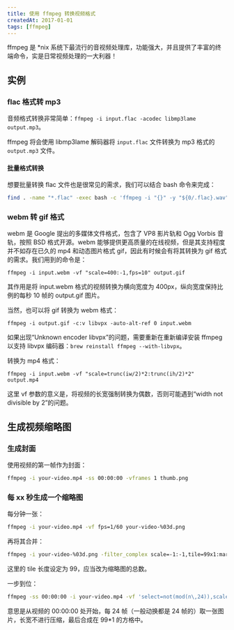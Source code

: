 ```yaml
---
title: 使用 ffmpeg 转换视频格式
createdAt: 2017-01-01
tags: [ffmpeg]
---
```


ffmpeg 是 \*nix 系统下最流行的音视频处理库，功能强大，并且提供了丰富的终端命令，实是日常视频处理的一大利器！

## 实例

### flac 格式转 mp3

音频格式转换非常简单：`ffmpeg -i input.flac -acodec libmp3lame output.mp3`。

ffmpeg 将会使用 libmp3lame 解码器将 `input.flac` 文件转换为 mp3 格式的 `output.mp3` 文件。

#### 批量格式转换

想要批量转换 flac 文件也是很常见的需求，我们可以结合 bash 命令来完成：

```sh
find . -name "*.flac" -exec bash -c 'ffmpeg -i "{}" -y "${0/.flac}.wav"' {} \;
```

### webm 转 gif 格式

webm 是 Google 提出的多媒体文件格式，包含了 VP8 影片轨和 Ogg Vorbis 音轨，按照 BSD 格式开源。webm 能够提供更高质量的在线视频，但是其支持程度并不如存在已久的 mp4 和动态图片格式 gif，因此有时候会有将其转换为 gif 格式的需求。我们用到的命令是：

    ffmpeg -i input.webm -vf "scale=400:-1,fps=10" output.gif

其作用是将 input.webm 格式的视频转换为横向宽度为 400px，纵向宽度保持比例的每秒 10 帧的 output.gif 图片。

当然，也可以将 gif 转换为 webm 格式：

    ffmpeg -i output.gif -c:v libvpx -auto-alt-ref 0 input.webm

如果出现“Unknown encoder libvpx”的问题，需要重新在重新编译安装 ffmpeg 以支持 libvpx 编码器：`brew reinstall ffmpeg --with-libvpx`。

转换为 mp4 格式：

    ffmpeg -i input.webm -vf "scale=trunc(iw/2)*2:trunc(ih/2)*2" output.mp4

这里 vf 参数的意义是，将视频的长宽强制转换为偶数，否则可能遇到“width not divisible by 2”的问题。

## 生成视频缩略图

### 生成封面

使用视频的第一帧作为封面：

```sh
ffmpeg -i your-video.mp4 -ss 00:00:00 -vframes 1 thumb.png
```

### 每 xx 秒生成一个缩略图

每分钟一张：

```sh
ffmpeg -i your-video.mp4 -vf fps=1/60 your-video-%03d.png
```

再将其合并：

```sh
ffmpeg -i your-video-%03d.png -filter_complex scale=-1:-1,tile=99x1:margin=10:padding=4 output.png
```

这里的 tile 长度设定为 99，应当改为缩略图的总数。

一步到位：

```sh
ffmpeg -ss 00:00:00 -i your-video.mp4 -vf 'select=not(mod(n\,24)),scale=-1:-1,tile=99*1' out.png
```

意思是从视频的 00:00:00 处开始，每 24 帧（一般动换都是 24 帧的）取一张图片，长宽不进行压缩，最后合成在 99\*1 的方格中。
